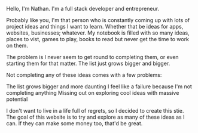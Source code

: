 


Hello, I'm Nathan. I'm a full stack developer and entrepreneur.

Probably like you, I'm that person 
who is constantly coming up with lots of project ideas and things I want to learn. 
Whether that be ideas for apps, websites, businesses; whatever. 
My notebook is filled with so many ideas, places to vist, games to play, books to read 
but never get the time to work on them.

The problem is I never seem to get round to completing them, or even starting them for that matter. The list just grows bigger and bigger.

Not completing any of these ideas comes with a few problems:

The list grows bigger and more daunting
I feel like a failure because I'm not completing anything
Missing out on exploring cool ideas with massive potential

I don't want to live in a life full of regrets, so I decided to create this stie.
The goal of this website is to try and explore as many of these ideas as I can. 
If they can make some money too, that'd be great.


